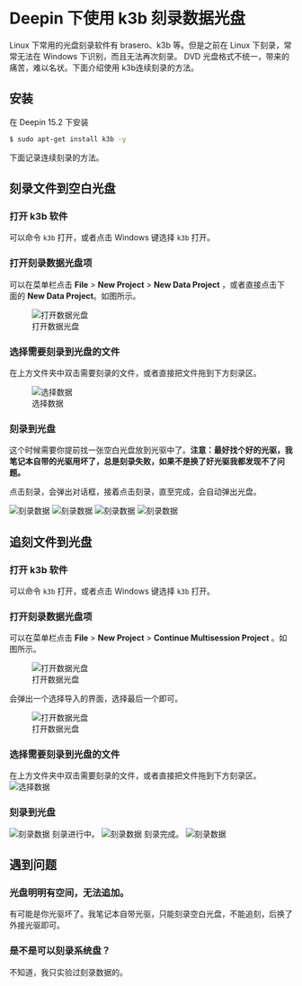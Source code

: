 # Deepin 下使用 k3b 刻录数据光盘

Linux 下常用的光盘刻录软件有 brasero、k3b 等。但是之前在 Linux 下刻录，常常无法在 Windows 下识别，而且无法再次刻录。 DVD 光盘格式不统一，带来的痛苦，难以名状。下面介绍使用 k3b连续刻录的方法。

## 安装

在 Deepin 15.2 下安装

```bash
$ sudo apt-get install k3b -y
```
下面记录连续刻录的方法。

## 刻录文件到空白光盘

### 打开 k3b 软件

可以命令 `k3b` 打开，或者点击 Windows 键选择 `k3b` 打开。

### 打开刻录数据光盘项

可以在菜单栏点击 **File** > **New Project** > **New Data Project** ，或者直接点击下面的 **New Data Project**。如图所示。

![打开数据光盘](k3b01.png)

### 选择需要刻录到光盘的文件

在上方文件夹中双击需要刻录的文件，或者直接把文件拖到下方刻录区。

![选择数据](k3b02.png)

### 刻录到光盘

这个时候需要你提前找一张空白光盘放到光驱中了。**注意：最好找个好的光驱，我笔记本自带的光驱用坏了，总是刻录失败，如果不是换了好光驱我都发现不了问题。**

点击刻录，会弹出对话框，接着点击刻录，直至完成，会自动弹出光盘。

![刻录数据](k3b03.png)
![刻录数据](k3b04.png)
![刻录数据](k3b05.png)
![刻录数据](k3b06.png)

## 追刻文件到光盘

### 打开 k3b 软件

可以命令 `k3b` 打开，或者点击 Windows 键选择 `k3b` 打开。

### 打开刻录数据光盘项

可以在菜单栏点击 **File** > **New Project** > **Continue Multisession Project** 。如图所示。

![打开数据光盘](k3b07.png)

会弹出一个选择导入的界面，选择最后一个即可。

![打开数据光盘](k3b08.png)

### 选择需要刻录到光盘的文件
在上方文件夹中双击需要刻录的文件，或者直接把文件拖到下方刻录区。
![选择数据](k3b09.png)

### 刻录到光盘
![刻录数据](k3b10.png)
刻录进行中。
![刻录数据](k3b11.png)
刻录完成。
![刻录数据](k3b12.png)

## 遇到问题

### 光盘明明有空间，无法追加。
有可能是你光驱坏了。我笔记本自带光驱，只能刻录空白光盘，不能追刻，后换了外接光驱即可。

### 是不是可以刻录系统盘？
不知道，我只实验过刻录数据的。